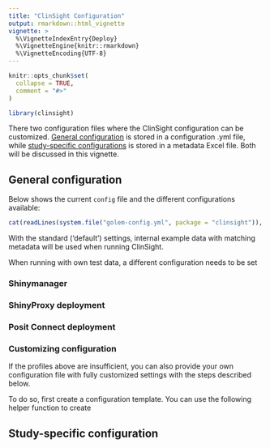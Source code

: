 ```yaml
---
title: "ClinSight Configuration"
output: rmarkdown::html_vignette
vignette: >
  %\VignetteIndexEntry{Deploy}
  %\VignetteEngine{knitr::rmarkdown}
  %\VignetteEncoding{UTF-8}
---
```


```r
knitr::opts_chunk$set(
  collapse = TRUE,
  comment = "#>"
)
```

```r
library(clinsight)
```

There two configuration files where the ClinSight configuration can be customized. [General configuration](#general-config) is stored in a configuration .yml file, while [study-specific configurations](#study-specific-config) is stored in a metadata Excel file. Both will be discussed in this vignette.

## General configuration {#general-config}

Below shows the current `config` file and the different configurations available:

```r
cat(readLines(system.file("golem-config.yml", package = "clinsight")), sep = "\n")
```

With the standard ('default') settings, internal example data with matching metadata will be used when running ClinSight.

When running with own test data, a different configuration needs to be set

### Shinymanager

### ShinyProxy deployment

### Posit Connect deployment

### Customizing configuration

If the profiles above are insufficient, you can also provide your own configuration file with fully customized settings with the steps described below.

To do so, first create a configuration template. You can use the following helper function to create

## Study-specific configuration {#study-specific-config}
